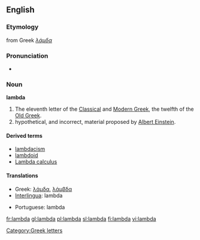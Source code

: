 {{letter_disp2|kappa|[[image:Greek_uc_lamda.png|42px]][[image:Greek_lc_lamda.png|30px]] |mu|λάμδα|Λ|λ}}

==English==
===Etymology===
from Greek ''[[λάμδα]]''

===Pronunciation===
*{{audio|en-us-lambda.ogg|Audio (US)}}

===Noun===
'''lambda'''
# The eleventh letter of the [[w:Classical Greek|Classical]] and [[w:Modern Greek|Modern Greek]], the twelfth of the [[w:Old Greek|Old Greek]].
# hypothetical, and incorrect, material proposed by [[w:Albert Einstein|Albert Einstein]].

====Derived terms====
*[[lambdacism]]
*[[lambdoid]]
*[[w:Lambda calculus|Lambda calculus]]

====Translations====
{{top}}
*Greek: [[λάμδα]], [[λάμβδα]] {{n}}
*[[Interlingua]]: lambda
{{mid}}
*Portuguese: lambda {{m}}
{{bottom}}

[[Category:Greek letters]]

[[fr:lambda]]
[[gl:lambda]]
[[pl:lambda]]
[[sl:lambda]]
[[fi:lambda]]
[[vi:lambda]]